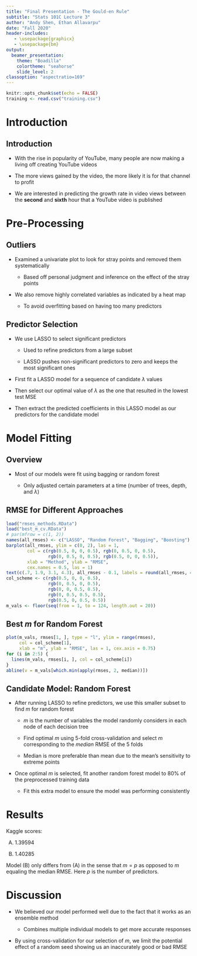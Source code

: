 ```yaml
---
title: "Final Presentation - The Gould-en Rule"
subtitle: "Stats 101C Lecture 3"
author: "Andy Shen, Ethan Allavarpu"
date: "Fall 2020"
header-includes:
   - \usepackage{graphicx}
   - \usepackage{bm}
output:
  beamer_presentation:
    theme: "Boadilla"
    colortheme: "seahorse"
    slide_level: 2
classoption: "aspectratio=169"
---
```


```r
knitr::opts_chunk$set(echo = FALSE)
training <- read.csv("training.csv")
```

# Introduction

## Introduction

- With the rise in popularity of YouTube, many people are now making a living off creating YouTube videos

- The more views gained by the video, the more likely it is for that channel to profit

- We are interested in predicting the growth rate in video views between the **second** and **sixth** hour that a YouTube video is published

# Pre-Processing

## Outliers

- Examined a univariate plot to look for stray points and removed them systematically

  - Based off personal judgment and inference on the effect of the stray points
 
- We also remove highly correlated variables as indicated by a heat map

  - To avoid overfitting based on having too many predictors
  
## Predictor Selection

- We use LASSO to select significant predictors
  
  - Used to refine predictors from a large subset
  
  - LASSO pushes non-significant predictors to zero and keeps the most significant ones
  
- First fit a LASSO model for a sequence of candidate $\lambda$ values
 
- Then select our optimal value of $\lambda$ as the one that resulted in the lowest test MSE

- Then extract the predicted coefficients in this LASSO model as our predictors for the candidate model


# Model Fitting

## Overview

- Most of our models were fit using bagging or random forest

  - Only adjusted certain parameters at a time (number of trees, depth, and $\lambda$)
  
## RMSE for Different Approaches
  
```r
load("rmses_methods.RData")
load("best_m_cv.RData")
# par(mfrow = c(1, 2))
names(all_rmses) <- c("LASSO", "Random Forest", "Bagging", "Boosting")
barplot(all_rmses, ylim = c(0, 2), las = 1,
        col = c(rgb(0.5, 0, 0, 0.5), rgb(0, 0.5, 0, 0.5),
                rgb(0, 0.5, 0, 0.5), rgb(0.5, 0, 0, 0.5)),
        xlab = "Method", ylab = "RMSE",
        cex.names = 0.5, las = 1)
text(c(.7, 1.9, 3.1, 4.3), all_rmses - 0.1, labels = round(all_rmses, 4), cex = .5)
col_scheme <- c(rgb(0.5, 0, 0, 0.5),
                rgb(0, 0.5, 0, 0.5),
                rgb(0, 0, 0.5, 0.5),
                rgb(0, 0.5, 0.5, 0.5),
                rgb(0.5, 0, 0.5, 0.5))
m_vals <- floor(seq(from = 1, to = 124, length.out = 20))
```

## Best $m$ for Random Forest

```r
plot(m_vals, rmses[1, ], type = "l", ylim = range(rmses),
     col = col_scheme[1],
     xlab = "m", ylab = "RMSE", las = 1, cex.axis = 0.75)
for (i in 2:5) {
  lines(m_vals, rmses[i, ], col = col_scheme[i])
}
abline(v = m_vals[which.min(apply(rmses, 2, median))])
```


## Candidate Model: Random Forest

- After running LASSO to refine predictors, we use this smaller subset to find $m$ for random forest

  - $m$ is the number of variables the model randomly considers in each node of each decision tree
  
  - Find optimal $m$ using 5-fold cross-validation and select $m$ corresponding to the *median* RMSE of the 5 folds
  
  - Median is more preferable than mean due to the mean's sensitivity to extreme points

- Once optimal $m$ is selected, fit another random forest model to 80% of the preprocessed training data

  - Fit this extra model to ensure the model was performing consistently
  
# Results

Kaggle scores: 

(A) 1.39594

(B) 1.40285

Model (B) only differs from (A) in the sense that $m = p$ as opposed to $m$ equaling the median RMSE. Here $p$ is the number of predictors.

# Discussion

- We believed our model performed well due to the fact that it works as an ensemble method

  - Combines multiple individual models to get more accurate responses

- By using cross-validation for our selection of $m$, we limit the potential effect of a random seed showing us an inaccurately good or bad RMSE









 


